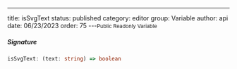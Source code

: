 ---
title: isSvgText
status: published
category: editor
group: Variable
author: api
date: 06/23/2023
order: 75
---<Small>Public Readonly Variable</Small>




##### Signature


```ts
isSvgText: (text: string) => boolean
```

